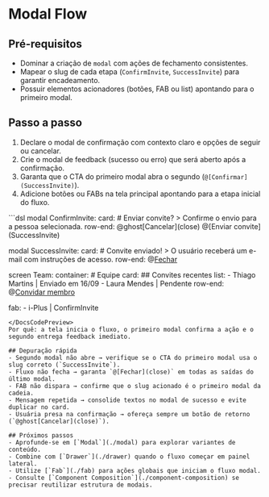 # Modal Flow
## Pré-requisitos
- Dominar a criação de `modal` com ações de fechamento consistentes.
- Mapear o slug de cada etapa (`ConfirmInvite`, `SuccessInvite`) para garantir encadeamento.
- Possuir elementos acionadores (botões, FAB ou list) apontando para o primeiro modal.

## Passo a passo
1. Declare o modal de confirmação com contexto claro e opções de seguir ou cancelar.
2. Crie o modal de feedback (sucesso ou erro) que será aberto após a confirmação.
3. Garanta que o CTA do primeiro modal abra o segundo (`@[Confirmar](SuccessInvite)`).
4. Adicione botões ou FABs na tela principal apontando para a etapa inicial do fluxo.

<DocsCodePreview title="Fluxo completo com dois modais encadeados">
```dsl
modal ConfirmInvite:
  card:
    # Enviar convite?
    > Confirme o envio para a pessoa selecionada.
    row-end:
      @ghost[Cancelar](close)
      @[Enviar convite](SuccessInvite)

modal SuccessInvite:
  card:
    # Convite enviado!
    > O usuário receberá um e-mail com instruções de acesso.
    row-end:
      @[Fechar](close)

screen Team:
  container:
    # Equipe
    card:
      ## Convites recentes
      list:
        - Thiago Martins | Enviado em 16/09
        - Laura Mendes | Pendente
    row-end:
      @[Convidar membro](ConfirmInvite)

  fab:
    - i-Plus | ConfirmInvite
```
</DocsCodePreview>
Por quê: a tela inicia o fluxo, o primeiro modal confirma a ação e o segundo entrega feedback imediato.

## Depuração rápida
- Segundo modal não abre → verifique se o CTA do primeiro modal usa o slug correto (`SuccessInvite`).
- Fluxo não fecha → garanta `@[Fechar](close)` em todas as saídas do último modal.
- FAB não dispara → confirme que o slug acionado é o primeiro modal da cadeia.
- Mensagem repetida → consolide textos no modal de sucesso e evite duplicar no card.
- Usuária presa na confirmação → ofereça sempre um botão de retorno (`@ghost[Cancelar](close)`).

## Próximos passos
- Aprofunde-se em [`Modal`](./modal) para explorar variantes de conteúdo.
- Combine com [`Drawer`](./drawer) quando o fluxo começar em painel lateral.
- Utilize [`Fab`](./fab) para ações globais que iniciam o fluxo modal.
- Consulte [`Component Composition`](./component-composition) se precisar reutilizar estrutura de modais.
